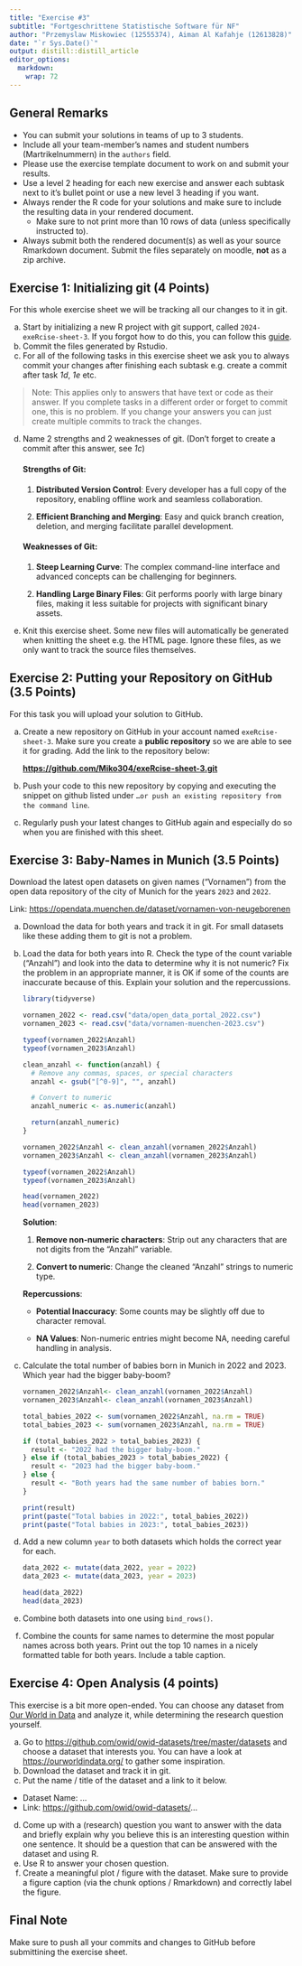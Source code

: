 ```yaml
---
title: "Exercise #3"
subtitle: "Fortgeschrittene Statistische Software für NF"
author: "Przemyslaw Miskowiec (12555374), Aiman Al Kafahje (12613828)"
date: "`r Sys.Date()`"
output: distill::distill_article
editor_options: 
  markdown: 
    wrap: 72
---
```


## General Remarks

-   You can submit your solutions in teams of up to 3 students.
-   Include all your team-member's names and student numbers
    (Martrikelnummern) in the `authors` field.
-   Please use the exercise template document to work on and submit your
    results.
-   Use a level 2 heading for each new exercise and answer each subtask
    next to it's bullet point or use a new level 3 heading if you want.
-   Always render the R code for your solutions and make sure to include
    the resulting data in your rendered document.
    -   Make sure to not print more than 10 rows of data (unless
        specifically instructed to).
-   Always submit both the rendered document(s) as well as your source
    Rmarkdown document. Submit the files separately on moodle, **not**
    as a zip archive.

## Exercise 1: Initializing git (4 Points)

For this whole exercise sheet we will be tracking all our changes to it
in git.

a)  Start by initializing a new R project with git support, called
    `2024-exeRcise-sheet-3`. If you forgot how to do this, you can
    follow this
    [guide](https://malikaihle.github.io/Introduction-RStudio-Git-GitHub/rstudio_project.html).
b)  Commit the files generated by Rstudio.
c)  For all of the following tasks in this exercise sheet we ask you to
    always commit your changes after finishing each subtask e.g. create
    a commit after task *1d*, *1e* etc.

> Note: This applies only to answers that have text or code as their
> answer. If you complete tasks in a different order or forget to commit
> one, this is no problem. If you change your answers you can just
> create multiple commits to track the changes.

d)  Name 2 strengths and 2 weaknesses of git. (Don't forget to create a
    commit after this answer, see *1c*)

    #### Strengths of Git:

    1.  **Distributed Version Control**: Every developer has a full copy
        of the repository, enabling offline work and seamless
        collaboration.

    2.  **Efficient Branching and Merging**: Easy and quick branch
        creation, deletion, and merging facilitate parallel development.

    #### Weaknesses of Git:

    1.  **Steep Learning Curve**: The complex command-line interface and
        advanced concepts can be challenging for beginners.

    2.  **Handling Large Binary Files**: Git performs poorly with large
        binary files, making it less suitable for projects with
        significant binary assets.

e)  Knit this exercise sheet. Some new files will automatically be
    generated when knitting the sheet e.g. the HTML page. Ignore these
    files, as we only want to track the source files themselves.

## Exercise 2: Putting your Repository on GitHub (3.5 Points)

For this task you will upload your solution to GitHub.

a)  Create a new repository on GitHub in your account named
    `exeRcise-sheet-3`. Make sure you create a **public repository** so
    we are able to see it for grading. Add the link to the repository
    below:

    [**https://github.com/Miko304/exeRcise-sheet-3.git**](https://github.com/Miko304/exeRcise-sheet-3.git){.uri}

b)  Push your code to this new repository by copying and executing the
    snippet on github listed under
    `…or push an existing repository from the command line`.

c)  Regularly push your latest changes to GitHub again and especially do
    so when you are finished with this sheet.

## Exercise 3: Baby-Names in Munich (3.5 Points)

Download the latest open datasets on given names ("Vornamen") from the
open data repository of the city of Munich for the years `2023` and
`2022`.

Link: <https://opendata.muenchen.de/dataset/vornamen-von-neugeborenen>

a)  Download the data for both years and track it in git. For small
    datasets like these adding them to git is not a problem.

b)  Load the data for both years into R. Check the type of the count
    variable ("Anzahl") and look into the data to determine why it is
    not numeric? Fix the problem in an appropriate manner, it is OK if
    some of the counts are inaccurate because of this. Explain your
    solution and the repercussions.

    ```r
    library(tidyverse)

    vornamen_2022 <- read.csv("data/open_data_portal_2022.csv")
    vornamen_2023 <- read.csv("data/vornamen-muenchen-2023.csv")
    ```

    ```r
    typeof(vornamen_2022$Anzahl)
    typeof(vornamen_2023$Anzahl)
    ```

    ```r
    clean_anzahl <- function(anzahl) {
      # Remove any commas, spaces, or special characters
      anzahl <- gsub("[^0-9]", "", anzahl)
      
      # Convert to numeric
      anzahl_numeric <- as.numeric(anzahl)
      
      return(anzahl_numeric)
    }

    vornamen_2022$Anzahl <- clean_anzahl(vornamen_2022$Anzahl)
    vornamen_2023$Anzahl <- clean_anzahl(vornamen_2023$Anzahl)

    typeof(vornamen_2022$Anzahl)
    typeof(vornamen_2023$Anzahl)

    head(vornamen_2022)
    head(vornamen_2023)
    ```

    **Solution**:

    1.  **Remove non-numeric characters**: Strip out any characters that
        are not digits from the "Anzahl" variable.

    2.  **Convert to numeric**: Change the cleaned "Anzahl" strings to
        numeric type.

    **Repercussions**:

    -   **Potential Inaccuracy**: Some counts may be slightly off due to
        character removal.

    -   **NA Values**: Non-numeric entries might become NA, needing
        careful handling in analysis.

c)  Calculate the total number of babies born in Munich in 2022
    and 2023. Which year had the bigger baby-boom?

    ```r
    vornamen_2022$Anzahl<- clean_anzahl(vornamen_2022$Anzahl)
    vornamen_2023$Anzahl<- clean_anzahl(vornamen_2023$Anzahl)

    total_babies_2022 <- sum(vornamen_2022$Anzahl, na.rm = TRUE)
    total_babies_2023 <- sum(vornamen_2023$Anzahl, na.rm = TRUE)

    if (total_babies_2022 > total_babies_2023) {
      result <- "2022 had the bigger baby-boom."
    } else if (total_babies_2023 > total_babies_2022) {
      result <- "2023 had the bigger baby-boom."
    } else {
      result <- "Both years had the same number of babies born."
    }

    print(result)
    print(paste("Total babies in 2022:", total_babies_2022))
    print(paste("Total babies in 2023:", total_babies_2023))
    ```

d)  Add a new column `year` to both datasets which holds the correct
    year for each.

    ```r
    data_2022 <- mutate(data_2022, year = 2022)
    data_2023 <- mutate(data_2023, year = 2023)

    head(data_2022)
    head(data_2023)
    ```

e)  Combine both datasets into one using `bind_rows()`.

f)  Combine the counts for same names to determine the most popular
    names across both years. Print out the top 10 names in a nicely
    formatted table for both years. Include a table caption.

## Exercise 4: Open Analysis (4 points)

This exercise is a bit more open-ended. You can choose any dataset from
[Our World in Data](https://ourworldindata.org/) and analyze it, while
determining the research question yourself.

a)  Go to <https://github.com/owid/owid-datasets/tree/master/datasets>
    and choose a dataset that interests you. You can have a look at
    <https://ourworldindata.org/> to gather some inspiration.
b)  Download the dataset and track it in git.
c)  Put the name / title of the dataset and a link to it below.

-   Dataset Name: ...
-   Link: <https://github.com/owid/owid-datasets/>...

d)  Come up with a (research) question you want to answer with the data
    and briefly explain why you believe this is an interesting question
    within one sentence. It should be a question that can be answered
    with the dataset and using R.
e)  Use R to answer your chosen question.
f)  Create a meaningful plot / figure with the dataset. Make sure to
    provide a figure caption (via the chunk options / Rmarkdown) and
    correctly label the figure.

## Final Note

Make sure to push all your commits and changes to GitHub before
submittining the exercise sheet.

